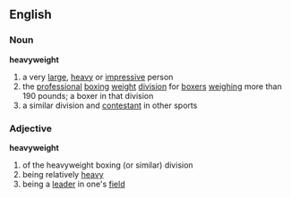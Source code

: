==English==
===Noun===
{{wikipedia}}
'''heavyweight'''
# a very [[large]], [[heavy]] or [[impressive]] person
# the [[professional]] [[boxing]] [[weight]] [[division]] for [[boxer]]s [[weighing]] more than 190 pounds; a boxer in that division
# a similar division and [[contestant]] in other sports
===Adjective===
'''heavyweight'''
# of the heavyweight boxing (or similar) division
# being relatively [[heavy]]
# being a [[leader]] in one's [[field]]